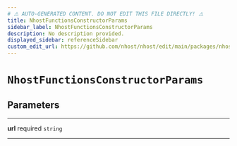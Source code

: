 ```yaml
---
# ⚠️ AUTO-GENERATED CONTENT. DO NOT EDIT THIS FILE DIRECTLY! ⚠️
title: NhostFunctionsConstructorParams
sidebar_label: NhostFunctionsConstructorParams
description: No description provided.
displayed_sidebar: referenceSidebar
custom_edit_url: https://github.com/nhost/nhost/edit/main/packages/nhost-js/src/clients/functions.ts#L4
---
```


# `NhostFunctionsConstructorParams`

## Parameters

---

**<span className="parameter-name">url</span>** <span className="optional-status">required</span> `string`

---
